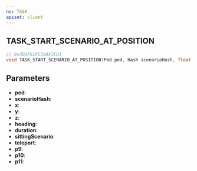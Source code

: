 ```yaml
---
ns: TASK
apiset: client
---
```

## TASK_START_SCENARIO_AT_POSITION

```c
// 0x4D1F61FC34AF3CD1
void TASK_START_SCENARIO_AT_POSITION(Ped ped, Hash scenarioHash, float x, float y, float z, float heading, int duration, BOOL sittingScenario, BOOL teleport, char* p9, float p10, BOOL p11);
```


## Parameters
* **ped**:
* **scenarioHash**:
* **x**:
* **y**:
* **z**:
* **heading**:
* **duration**:
* **sittingScenario**:
* **teleport**:
* **p9**:
* **p10**:
* **p11**: